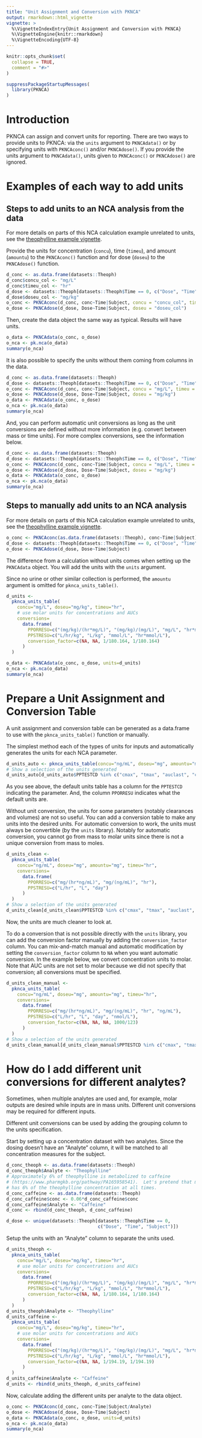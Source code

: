 ---
title: "Unit Assignment and Conversion with PKNCA"
output: rmarkdown::html_vignette
vignette: >
  %\VignetteIndexEntry{Unit Assignment and Conversion with PKNCA}
  %\VignetteEngine{knitr::rmarkdown}
  %\VignetteEncoding{UTF-8}
---

```{r, include = FALSE}
knitr::opts_chunk$set(
  collapse = TRUE,
  comment = "#>"
)
```

```{r setup}
suppressPackageStartupMessages(
  library(PKNCA)
)
```

# Introduction

PKNCA can assign and convert units for reporting. There are two ways to provide
units to PKNCA: via the `units` argument to `PKNCAdata()` or by specifying units
with `PKNCAconc()` and/or `PKNCAdose()`. If you provide the units argument to
`PKNCAdata()`, units given to `PKNCAconc()` or `PKNCAdose()` are ignored.

# Examples of each way to add units

## Steps to add units to an NCA analysis from the data

For more details on parts of this NCA calculation example unrelated to units, see the [theophylline example vignette](v02-example-theophylline.html).

Provide the units for concentration (`concu`), time (`timeu`), and amount
(`amountu`) to the `PKNCAconc()` function and for dose (`doseu`) to the
`PKNCAdose()` function.

```{r create-conc-dose-obj-auto}
d_conc <- as.data.frame(datasets::Theoph)
d_conc$concu_col <- "mg/L"
d_conc$timeu_col <- "hr"
d_dose <- datasets::Theoph[datasets::Theoph$Time == 0, c("Dose", "Time", "Subject")]
d_dose$doseu_col <- "mg/kg"
o_conc <- PKNCAconc(d_conc, conc~Time|Subject, concu = "concu_col", timeu = "timeu_col")
o_dose <- PKNCAdose(d_dose, Dose~Time|Subject, doseu = "doseu_col")
```

Then, create the data object the same way as typical. Results will have units.

```{r create-data-obj-auto}
o_data <- PKNCAdata(o_conc, o_dose)
o_nca <- pk.nca(o_data)
summary(o_nca)
```

It is also possible to specify the units without them coming from columns in the
data.

```{r create-auto-direct}
d_conc <- as.data.frame(datasets::Theoph)
d_dose <- datasets::Theoph[datasets::Theoph$Time == 0, c("Dose", "Time", "Subject")]
o_conc <- PKNCAconc(d_conc, conc~Time|Subject, concu = "mg/L", timeu = "hr")
o_dose <- PKNCAdose(d_dose, Dose~Time|Subject, doseu = "mg/kg")
o_data <- PKNCAdata(o_conc, o_dose)
o_nca <- pk.nca(o_data)
summary(o_nca)
```

And, you can perform automatic unit conversions as long as the unit conversions
are defined without more information (e.g. convert between mass or time units).
For more complex conversions, see the information below.

```{r create-auto-direct-pref}
d_conc <- as.data.frame(datasets::Theoph)
d_dose <- datasets::Theoph[datasets::Theoph$Time == 0, c("Dose", "Time", "Subject")]
o_conc <- PKNCAconc(d_conc, conc~Time|Subject, concu = "mg/L", timeu = "hr", concu_pref = "ug/L", timeu_pref = "day")
o_dose <- PKNCAdose(d_dose, Dose~Time|Subject, doseu = "mg/kg")
o_data <- PKNCAdata(o_conc, o_dose)
o_nca <- pk.nca(o_data)
summary(o_nca)
```

## Steps to manually add units to an NCA analysis

For more details on parts of this NCA calculation example unrelated to units, see the [theophylline example vignette](v02-example-theophylline.html).

```{r create-conc-dose-obj}
o_conc <- PKNCAconc(as.data.frame(datasets::Theoph), conc~Time|Subject)
d_dose <- datasets::Theoph[datasets::Theoph$Time == 0, c("Dose", "Time", "Subject")]
o_dose <- PKNCAdose(d_dose, Dose~Time|Subject)
```

The difference from a calculation without units comes when setting up the `PKNCAdata` object.  You will add the units with the `units` argument.  

Since no urine or other similar collection is performed, the `amountu` argument is omitted for `pknca_units_table()`.

```{r create-data-obj}
d_units <-
  pknca_units_table(
    concu="mg/L", doseu="mg/kg", timeu="hr",
    # use molar units for concentrations and AUCs
    conversions=
      data.frame(
        PPORRESU=c("(mg/kg)/(hr*mg/L)", "(mg/kg)/(mg/L)", "mg/L", "hr*mg/L"),
        PPSTRESU=c("L/hr/kg", "L/kg", "mmol/L", "hr*mmol/L"),
        conversion_factor=c(NA, NA, 1/180.164, 1/180.164)
      )
  )

o_data <- PKNCAdata(o_conc, o_dose, units=d_units)
o_nca <- pk.nca(o_data)
summary(o_nca)
```

# Prepare a Unit Assignment and Conversion Table

A unit assignment and conversion table can be generated as a data.frame to use
with the `pknca_units_table()` function or manually.

The simplest method each of the types of units for inputs and automatically generates the units for each NCA parameter.

```{r create-units-auto}
d_units_auto <- pknca_units_table(concu="ng/mL", doseu="mg", amountu="mg", timeu="hr")
# Show a selection of the units generated
d_units_auto[d_units_auto$PPTESTCD %in% c("cmax", "tmax", "auclast", "cl.obs", "vd.obs"), ]
```

As you see above, the default units table has a column for the `PPTESTCD` indicating the parameter.  And, the column `PPORRESU` indicates what the default units are.

Without unit conversion, the units for some parameters (notably clearances and volumes) are not so useful.  You can add a conversion table to make any units into the desired units.  For automatic conversion to work, the units must always be convertible (by the `units` library).  Notably for automatic conversion, you cannot go from mass to molar units since there is not a unique conversion from mass to moles.

```{r create-units-semi-manual}
d_units_clean <-
  pknca_units_table(
    concu="ng/mL", doseu="mg", amountu="mg", timeu="hr",
    conversions=
      data.frame(
        PPORRESU=c("mg/(hr*ng/mL)", "mg/(ng/mL)", "hr"),
        PPSTRESU=c("L/hr", "L", "day")
      )
  )
# Show a selection of the units generated
d_units_clean[d_units_clean$PPTESTCD %in% c("cmax", "tmax", "auclast", "cl.obs", "vd.obs"), ]
```

Now, the units are much cleaner to look at.

To do a conversion that is not possible directly with the `units` library, you can add the conversion factor manually by adding the `conversion_factor` column.  You can mix-and-match manual and automatic modification by setting the `conversion_factor` column to `NA` when you want automatic conversion.  In the example below, we convert concentration units to molar.  Note that AUC units are not set to molar because we did not specify that conversion; all conversions must be specified.

```{r create-units-manual}
d_units_clean_manual <-
  pknca_units_table(
    concu="ng/mL", doseu="mg", amountu="mg", timeu="hr",
    conversions=
      data.frame(
        PPORRESU=c("mg/(hr*ng/mL)", "mg/(ng/mL)", "hr", "ng/mL"),
        PPSTRESU=c("L/hr", "L", "day", "nmol/L"),
        conversion_factor=c(NA, NA, NA, 1000/123)
      )
  )
# Show a selection of the units generated
d_units_clean_manual[d_units_clean_manual$PPTESTCD %in% c("cmax", "tmax", "auclast", "cl.obs", "vd.obs"), ]
```

# How do I add different unit conversions for different analytes?

Sometimes, when multiple analytes are used and, for example, molar outputs are desired while inputs are in mass units.  Different unit conversions may be required for different inputs.

Different unit conversions can be used by adding the grouping column to the units specification.

Start by setting up a concentration dataset with two analytes.  Since the dosing doesn't have an "Analyte" column, it will be matched to all concentration measures for the subject.

```{r different-units-conc-dose-setup}
d_conc_theoph <- as.data.frame(datasets::Theoph)
d_conc_theoph$Analyte <- "Theophylline"
# Approximately 6% of theophylline is metabolized to caffeine
# (https://www.pharmgkb.org/pathway/PA165958541).  Let's pretend that means it
# has 6% of the theophylline concentration at all times.
d_conc_caffeine <- as.data.frame(datasets::Theoph)
d_conc_caffeine$conc <- 0.06*d_conc_caffeine$conc
d_conc_caffeine$Analyte <- "Caffeine"
d_conc <- rbind(d_conc_theoph, d_conc_caffeine)

d_dose <- unique(datasets::Theoph[datasets::Theoph$Time == 0,
                                  c("Dose", "Time", "Subject")])
```

Setup the units with an "Analyte" column to separate the units used.

```{r different-units-units-setup}
d_units_theoph <-
  pknca_units_table(
    concu="mg/L", doseu="mg/kg", timeu="hr",
    # use molar units for concentrations and AUCs
    conversions=
      data.frame(
        PPORRESU=c("(mg/kg)/(hr*mg/L)", "(mg/kg)/(mg/L)", "mg/L", "hr*mg/L"),
        PPSTRESU=c("L/hr/kg", "L/kg", "mmol/L", "hr*mmol/L"),
        conversion_factor=c(NA, NA, 1/180.164, 1/180.164)
      )
  )
d_units_theoph$Analyte <- "Theophylline"
d_units_caffeine <-
  pknca_units_table(
    concu="mg/L", doseu="mg/kg", timeu="hr",
    # use molar units for concentrations and AUCs
    conversions=
      data.frame(
        PPORRESU=c("(mg/kg)/(hr*mg/L)", "(mg/kg)/(mg/L)", "mg/L", "hr*mg/L"),
        PPSTRESU=c("L/hr/kg", "L/kg", "mmol/L", "hr*mmol/L"),
        conversion_factor=c(NA, NA, 1/194.19, 1/194.19)
      )
  )
d_units_caffeine$Analyte <- "Caffeine"
d_units <- rbind(d_units_theoph, d_units_caffeine)
```

Now, calculate adding the different units per analyte to the data object.

```{r different-units-calc}
o_conc <- PKNCAconc(d_conc, conc~Time|Subject/Analyte)
o_dose <- PKNCAdose(d_dose, Dose~Time|Subject)
o_data <- PKNCAdata(o_conc, o_dose, units=d_units)
o_nca <- pk.nca(o_data)
summary(o_nca)
```
